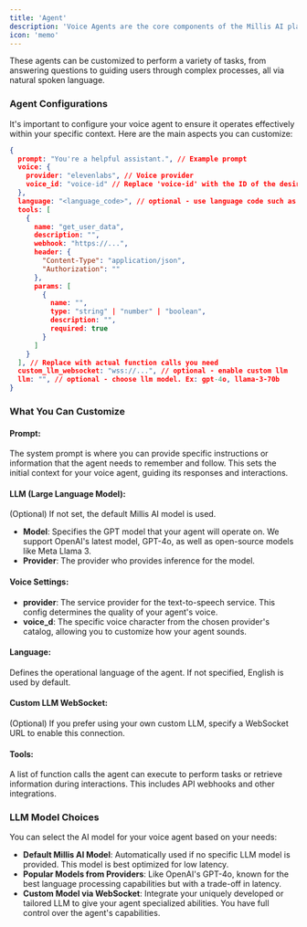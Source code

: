 ```yaml
---
title: 'Agent'
description: 'Voice Agents are the core components of the Millis AI platform.'
icon: 'memo'
---
```


These agents can be customized to perform a variety of tasks, from answering questions to guiding users through complex processes, all via natural spoken language.

### Agent Configurations

It's important to configure your voice agent to ensure it operates effectively within your specific context. Here are the main aspects you can customize:

```json
{
  prompt: "You're a helpful assistant.", // Example prompt
  voice: {
    provider: "elevenlabs", // Voice provider
    voice_id: "voice-id" // Replace 'voice-id' with the ID of the desired voice
  },
  language: "<language_code>", // optional - use language code such as en, es
  tools: [
    {
      name: "get_user_data",
      description: "",
      webhook: "https://...",
      header: {
        "Content-Type": "application/json",
        "Authorization": ""
      },
      params: [
        {
          name: "",
          type: "string" | "number" | "boolean",
          description: "",
          required: true
        }
      ]
    }
  ], // Replace with actual function calls you need
  custom_llm_websocket: "wss://...", // optional - enable custom llm
  llm: "", // optional - choose llm model. Ex: gpt-4o, llama-3-70b
}
```

### What You Can Customize

#### Prompt:

The system prompt is where you can provide specific instructions or information that the agent needs to remember and follow. This sets the initial context for your voice agent, guiding its responses and interactions.

#### LLM (Large Language Model):
(Optional) If not set, the default Millis AI model is used.

- **Model**: Specifies the GPT model that your agent will operate on. We support OpenAI's latest model, GPT-4o, as well as open-source models like Meta Llama 3.
- **Provider**: The provider who provides inference for the model.

#### Voice Settings:

- **provider**: The service provider for the text-to-speech service. This config determines the quality of your agent's voice.
- **voice_d**: The specific voice character from the chosen provider's catalog, allowing you to customize how your agent sounds.

#### Language:

Defines the operational language of the agent. If not specified, English is used by default.

#### Custom LLM WebSocket:

(Optional) If you prefer using your own custom LLM, specify a WebSocket URL to enable this connection.

#### Tools:

A list of function calls the agent can execute to perform tasks or retrieve information during interactions. This includes API webhooks and other integrations.

### LLM Model Choices
You can select the AI model for your voice agent based on your needs:

- **Default Millis AI Model**: Automatically used if no specific LLM model is provided. This model is best optimized for low latency.
- **Popular Models from Providers**: Like OpenAI's GPT-4o, known for the best language processing capabilities but with a trade-off in latency.
- **Custom Model via WebSocket**: Integrate your uniquely developed or tailored LLM to give your agent specialized abilities. You have full control over the agent's capabilities.